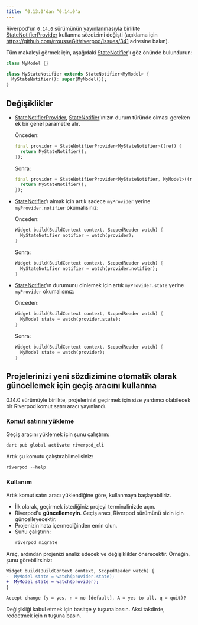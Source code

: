 ```yaml
---
title: ^0.13.0'dan ^0.14.0'a
---
```


Riverpod'un `0.14.0` sürümünün yayınlanmasıyla birlikte [StateNotifierProvider] kullanma sözdizimi değişti
(açıklama için https://github.com/rrousseGit/riverpod/issues/341 adresine bakın).


Tüm makaleyi görmek için, aşağıdaki [StateNotifier]'ı göz önünde bulundurun:

```dart
class MyModel {}

class MyStateNotifier extends StateNotifier<MyModel> {
  MyStateNotifier(): super(MyModel());
}
```

## Değişiklikler
- [StateNotifierProvider], [StateNotifier]'ınızın durum türünde olması gereken ek bir genel parametre alır.

  Önceden:

  ```dart
  final provider = StateNotifierProvider<MyStateNotifier>((ref) {
    return MyStateNotifier();
  });
  ```

  Sonra:

  ```dart
  final provider = StateNotifierProvider<MyStateNotifier, MyModel>((ref) {
    return MyStateNotifier();
  });
  ```

- [StateNotifier]'ı almak için artık sadece `myProvider` yerine `myProvider.notifier` okumalısınız:

  Önceden:  

  ```dart
  Widget build(BuildContext context, ScopedReader watch) {
    MyStateNotifier notifier = watch(provider);
  }
  ```

  Sonra:

  ```dart
  Widget build(BuildContext context, ScopedReader watch) {
    MyStateNotifier notifier = watch(provider.notifier);
  }
  ```

- [StateNotifier]'ın durumunu dinlemek için artık `myProvider.state` yerine `myProvider` okumalısınız:

  Önceden:

  ```dart
  Widget build(BuildContext context, ScopedReader watch) {
    MyModel state = watch(provider.state);
  }
  ```

  Sonra:

  ```dart
  Widget build(BuildContext context, ScopedReader watch) {
    MyModel state = watch(provider);
  }
  ```

## Projelerinizi yeni sözdizimine otomatik olarak güncellemek için geçiş aracını kullanma

0.14.0 sürümüyle birlikte, projelerinizi geçirmek için size yardımcı olabilecek bir Riverpod komut satırı aracı yayınlandı.

### Komut satırını yükleme

Geçiş aracını yüklemek için şunu çalıştırın:

```sh
dart pub global activate riverpod_cli
```

Artık şu komutu çalıştırabilmelisiniz:

```dart
riverpod --help
```

### Kullanım

Artık komut satırı aracı yüklendiğine göre, kullanmaya başlayabiliriz.

- İlk olarak, geçirmek istediğiniz projeyi terminalinizde açın.
- Riverpod'u **güncellemeyin**. 
  Geçiş aracı, Riverpod sürümünü sizin için güncelleyecektir.
- Projenizin hata içermediğinden emin olun.
- Şunu çalıştırın:
  ```sh
  riverpod migrate
  ```
  
Araç, ardından projenizi analiz edecek ve değişiklikler önerecektir. Örneğin, şunu görebilirsiniz:

```diff
Widget build(BuildContext context, ScopedReader watch) {
-  MyModel state = watch(provider.state);
+  MyModel state = watch(provider);
}

Accept change (y = yes, n = no [default], A = yes to all, q = quit)? 
```

Değişikliği kabul etmek için basitçe <kbd>y</kbd> tuşuna basın. Aksi takdirde, reddetmek için <kbd>n</kbd> tuşuna basın.

[statenotifierprovider]: https://pub.dev/documentation/hooks_riverpod/latest/legacy/StateNotifierProvider-class.html
[statenotifier]: https://pub.dev/documentation/state_notifier/latest/state_notifier/StateNotifier-class.html

